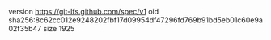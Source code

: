 version https://git-lfs.github.com/spec/v1
oid sha256:8c62cc012e9248202fbf17d09954df47296fd769b91bd5eb01c60e9a02f35b47
size 1925
